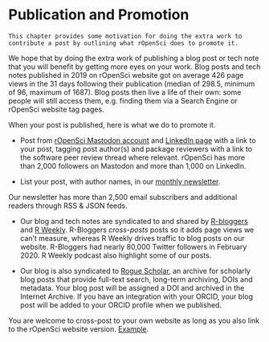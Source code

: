 # Publication and Promotion {#promote}

```block
This chapter provides some motivation for doing the extra work to contribute a post by outlining what rOpenSci does to promote it.
```

We hope that by doing the extra work of publishing a blog post or tech note that you will benefit by getting more eyes on your work.
Blog posts and tech notes published in 2019 on rOpenSci website got on average 426 page views in the 31 days following their publication (median of 298.5, minimum of 96, maximum of 1687). 
Blog posts then live a life of their own: some people will still access them, e.g. finding them via a Search Engine or rOpenSci website tag pages.

When your post is published, here is what we do to promote it.

- Post from [rOpenSci Mastodon account](https://hachyderm.io/@rOpenSci) and [LinkedIn page](https://www.linkedin.com/company/ropensci/) with a link to your post, tagging post author(s) and package reviewers with a link to the software peer review thread where relevant.
rOpenSci has more than 2,000 followers on Mastodon and more than 1,000 on LinkedIn.

- List your post, with author names, in our [monthly newsletter](https://ropensci.org/news).

Our newsletter has more than 2,500 email subscribers and additional readers through RSS & JSON feeds.

- Our blog and tech notes are syndicated to and shared by [R-bloggers](https://www.r-bloggers.com/) and [R Weekly](https://rweekly.org/). R-Bloggers _cross-posts_ posts so it adds page views we can't measure, whereas R Weekly drives traffic to blog posts on our website. R-Bloggers had nearly 80,000 Twitter followers in February 2020. R Weekly podcast also highlight some of our posts.

- Our blog is also syndicated to [Rogue Scholar](https://rogue-scholar.org/about), an archive for scholarly blog posts that provide full-text search, long-term archiving, DOIs and metadata. Your blog post will be assigned a DOI and archived in the Internet Archive. If you have an integration with your ORCID, your blog post will be added to your ORCID profile when we published.

You are welcome to cross-post to your own website as long as you also link to the rOpenSci website version. [Example](https://juliasilge.com/blog/qualtrics-relaunch/).
